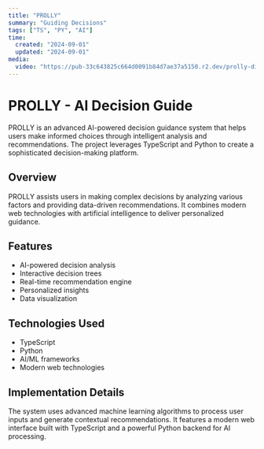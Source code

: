 ```yaml
---
title: "PROLLY"
summary: "Guiding Decisions"
tags: ["TS", "PY", "AI"]
time:
  created: "2024-09-01"
  updated: "2024-09-01"
media:
  video: "https://pub-33c643825c664d0091b84d7ae37a5150.r2.dev/prolly-display.mp4"
---
```


# PROLLY - AI Decision Guide

PROLLY is an advanced AI-powered decision guidance system that helps users make informed choices through intelligent analysis and recommendations. The project leverages TypeScript and Python to create a sophisticated decision-making platform.

## Overview

PROLLY assists users in making complex decisions by analyzing various factors and providing data-driven recommendations. It combines modern web technologies with artificial intelligence to deliver personalized guidance.

## Features

- AI-powered decision analysis
- Interactive decision trees
- Real-time recommendation engine
- Personalized insights
- Data visualization

## Technologies Used

- TypeScript
- Python
- AI/ML frameworks
- Modern web technologies

## Implementation Details

The system uses advanced machine learning algorithms to process user inputs and generate contextual recommendations. It features a modern web interface built with TypeScript and a powerful Python backend for AI processing. 